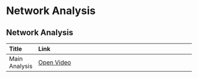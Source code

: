 # Network Analysis

## Network Analysis

|Title         |Link                                                                                     |
|:-------------|:----------------------------------------------------------------------------------------|
|Main Analysis |<a href="/8_Network_Analysis/Network_1_Main-Analysis.mp4" target="_blank">Open Video</a> |

